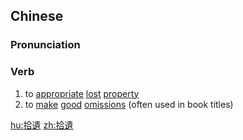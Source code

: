==Chinese==
{{zh-forms|s=拾遗}}

===Pronunciation===
{{zh-pron
|m=shíyí
|c=sap6 wai4
|mn=qz,xm,zz:si̍p-ûi
|cat=v
}}

===Verb===
{{zh-verb}}

# to [[appropriate]] [[lost]] [[property]]
# to [[make]] [[good]] [[omission]]s (often used in book titles)

[[hu:拾遺]]
[[zh:拾遺]]